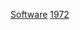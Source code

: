 {{Year by category
| m = 1
| c = 9
| d = 7
| y = 2
| cat = 软件
| in = 
| parent = 1970年代软件
| subcat = 1972年作品
| sortkey = Software
}}

[[Category:1972年计算机科学|Software]]
[[Category:各年软件|1972]]